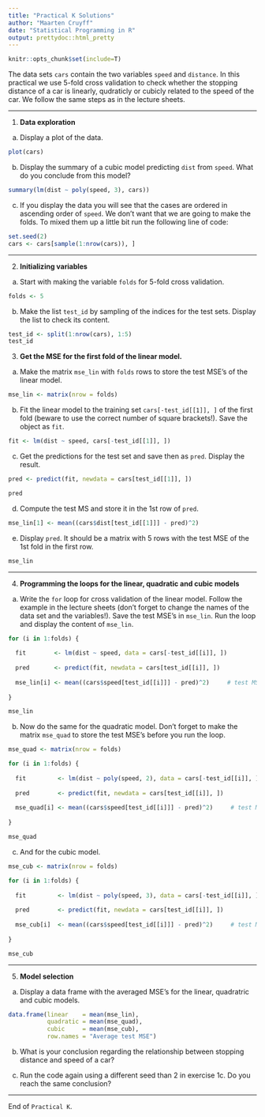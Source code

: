 ```yaml
---
title: "Practical K Solutions"
author: "Maarten Cruyff"
date: "Statistical Programming in R"
output: prettydoc::html_pretty
---
```


```r
knitr::opts_chunk$set(include=T)
```



The data sets `cars` contain the two variables `speed` and `distance`. In this practical we use 5-fold cross validation to check whether the  stopping distance of a car is linearly, qudraticly or cubicly related to the speed of the car. We follow the same steps as in the lecture sheets.

---

1. **Data exploration**

a. Display a plot of the data.

```r
plot(cars)
```

b. Display the summary of a cubic model predicting `dist` from `speed`. What do you conclude from this model?

```r
summary(lm(dist ~ poly(speed, 3), cars))
```
c. If you display the data you will see that the cases are ordered in ascending order of `speed`. We don't want that we are going to make the folds. To mixed them up a little bit run the following line of code: 

```r
set.seed(2)
cars <- cars[sample(1:nrow(cars)), ]
```

---

2. **Initializing variables**

a. Start with making the variable `folds` for 5-fold cross validation.

```r
folds <- 5
```

b. Make the list `test_id` by sampling of the indices for the test sets. Display the list to check its content.

```r
test_id <- split(1:nrow(cars), 1:5)
test_id
```

3. **Get the MSE for the first fold of the linear model.**

a. Make the matrix `mse_lin` with `folds` rows to store the test MSE's of the linear model.
    
```r
mse_lin <- matrix(nrow = folds)
```

b. Fit the linear model to the training set `cars[-test_id[[1]], ]` of the first fold (beware to use the correct number of square brackets!). Save the object as `fit`.
    
```r
fit <- lm(dist ~ speed, cars[-test_id[[1]], ])
```
    
c. Get the predictions for the test set and save then as `pred`. Display the result.
    
```r
pred <- predict(fit, newdata = cars[test_id[[1]], ])

pred
```

d. Compute the test MS and store it in the 1st row of `pred`.
    
```r
mse_lin[1] <- mean((cars$dist[test_id[[1]]] - pred)^2)
```

e. Display `pred`. It should be a matrix with 5 rows with the test MSE of the 1st fold in the first row.
    
```r
mse_lin
```

---
    
4. **Programming the loops for the linear, quadratic and cubic models**

a. Write the `for` loop for cross validation of the linear model. Follow the example in the lecture sheets
     (don't forget to change the names of the data set and the variables!). Save the test MSE's in `mse_lin`. Run the loop
     and display the content of `mse_lin`.
     
```r
for (i in 1:folds) {
  
  fit        <- lm(dist ~ speed, data = cars[-test_id[[i]], ])      
  
  pred       <- predict(fit, newdata = cars[test_id[[i]], ]) 
  
  mse_lin[i] <- mean((cars$speed[test_id[[i]]] - pred)^2)     # test MSE of the i-th fold
  
}

mse_lin
```
  
b. Now do the same for the quadratic model. Don't forget to make the matrix `mse_quad` to store the test MSE's before
    you run the loop.
     
```r
mse_quad <- matrix(nrow = folds)

for (i in 1:folds) {
  
  fit         <- lm(dist ~ poly(speed, 2), data = cars[-test_id[[i]], ])      
  
  pred        <- predict(fit, newdata = cars[test_id[[i]], ]) 
  
  mse_quad[i] <- mean((cars$speed[test_id[[i]]] - pred)^2)     # test MSE of the i-th fold
  
}

mse_quad
```
    
c. And for the cubic model. 
     
```r
mse_cub <- matrix(nrow = folds)

for (i in 1:folds) {
  
  fit         <- lm(dist ~ poly(speed, 3), data = cars[-test_id[[i]], ])      
  
  pred        <- predict(fit, newdata = cars[test_id[[i]], ]) 
  
  mse_cub[i]  <- mean((cars$speed[test_id[[i]]] - pred)^2)     # test MSE of the i-th fold
  
}

mse_cub
```

---

5. **Model selection**

a. Display a data frame with the averaged MSE's for the linear, quadratric and cubic models.
     
```r
data.frame(linear    = mean(mse_lin), 
           quadratic = mean(mse_quad), 
           cubic     = mean(mse_cub),
           row.names = "Average test MSE")
```

    
b. What is your conclusion regarding the relationship between stopping distance and speed of a car?

c. Run the code again using a different seed than 2 in exercise 1c. Do you reach the same conclusion?
    
---

End of `Practical K`. 
